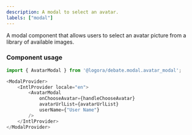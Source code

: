 ```yaml
---
description: A modal to select an avatar.
labels: ["modal"]
---
```



A modal component that allows users to select an avatar picture from a library of available images.

### Component usage

```js
import { AvatarModal } from '@logora/debate.modal.avatar_modal';
```

```js
<ModalProvider>
    <IntlProvider locale="en">
        <AvatarModal
            onChooseAvatar={handleChooseAvatar}
            avatarUrlList={avatarUrlList}
            userName={"User Name"}
        />
    </IntlProvider>
</ModalProvider>
```